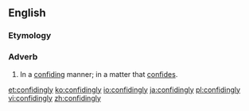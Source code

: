 ==English==

===Etymology===
{{suffix|en|confiding|ly}}

===Adverb===
{{en-adv}}

# In a [[confiding]] manner; in a matter that [[confide]]s.

[[et:confidingly]]
[[ko:confidingly]]
[[io:confidingly]]
[[ja:confidingly]]
[[pl:confidingly]]
[[vi:confidingly]]
[[zh:confidingly]]
